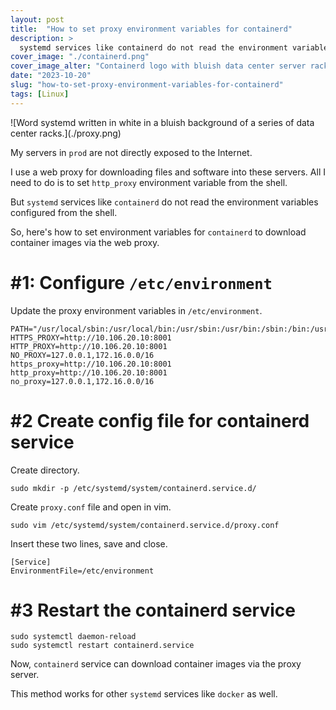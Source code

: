 ```yaml
---
layout: post
title:  "How to set proxy environment variables for containerd"
description: > 
  systemd services like containerd do not read the environment variables configured from the shell. This is a problem when you are working behind a proxy server.
cover_image: "./containerd.png"
cover_image_alter: "Containerd logo with bluish data center server racks in the background."
date: "2023-10-20"
slug: "how-to-set-proxy-environment-variables-for-containerd"
tags: [Linux]
---
```


<div class="header-highlight">
  ![Word systemd written in white in a bluish background of a series of data center racks.](./proxy.png)
</div>

My servers in `prod` are not directly exposed to the Internet.

I use a web proxy for downloading files and software into these servers. All I need to do is to set `http_proxy` environment variable from the shell.

But `systemd` services like `containerd` do not read the environment variables configured from the shell. 

So, here's how to set environment variables for `containerd` to download container images via the web proxy.


# #1: Configure `/etc/environment`

Update the proxy environment variables in `/etc/environment`.

```shell
PATH="/usr/local/sbin:/usr/local/bin:/usr/sbin:/usr/bin:/sbin:/bin:/usr/games:/usr/local/games:/snap/bin"
HTTPS_PROXY=http://10.106.20.10:8001
HTTP_PROXY=http://10.106.20.10:8001
NO_PROXY=127.0.0.1,172.16.0.0/16
https_proxy=http://10.106.20.10:8001
http_proxy=http://10.106.20.10:8001
no_proxy=127.0.0.1,172.16.0.0/16
```

# #2 Create config file for containerd service

Create directory.

```shell
sudo mkdir -p /etc/systemd/system/containerd.service.d/
```

Create `proxy.conf` file and open in vim.
```shell
sudo vim /etc/systemd/system/containerd.service.d/proxy.conf
```

Insert these two lines, save and close.
```shell
[Service]
EnvironmentFile=/etc/environment
```

# #3 Restart the containerd service
```shell
sudo systemctl daemon-reload
sudo systemctl restart containerd.service
```

Now, `containerd` service can download container images via the proxy server.

This method works for other `systemd` services like `docker` as well.




